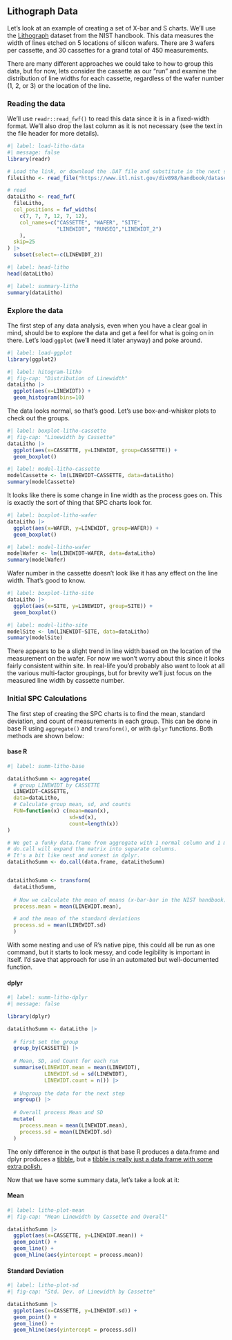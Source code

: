 
## Lithograph Data

Let's look at an example of creating a set of X-bar and S charts.
  We'll use the 
  [Lithograph](https://www.itl.nist.gov/div898/handbook/datasets/LITHOGRA.DAT) 
  dataset from the NIST handbook. This data measures the width of lines
  etched on 5 locations of silicon wafers. 
  There are 3 wafers per cassette, and 30 cassettes for a grand 
  total of 450 measurements. 
  
There are many different approaches we could take to how to group this
  data, but for now, lets consider the cassette as our "run" and examine
  the distribution of line widths for each cassette, regardless of the
  wafer number (1, 2, or 3) or the location of the line. 
  
### Reading the data

We'll use `readr::read_fwf()` to read this data since it is in a 
  fixed-width format. We'll also drop the last column as it is not
  necessary (see the text in the file header for more details).
  
```r
#| label: load-litho-data
#| message: false
library(readr)

# Load the link, or download the .DAT file and substitute in the next step.
fileLitho <- read_file("https://www.itl.nist.gov/div898/handbook/datasets/LITHOGRA.DAT")

# read
dataLitho <- read_fwf(
  fileLitho, 
  col_positions = fwf_widths(
    c(7, 7, 7, 12, 7, 12),
    col_names=c("CASSETTE", "WAFER", "SITE", 
                "LINEWIDT", "RUNSEQ","LINEWIDT_2")
    ),
  skip=25
) |> 
  subset(select=-c(LINEWIDT_2))
```


```r
#| label: head-litho
head(dataLitho)
```

```r
#| label: summary-litho
summary(dataLitho)
```

### Explore the data

The first step of any data analysis, even when you have a clear goal
  in mind, should be to explore the data and get a feel for what is
  going on in there. Let's load `ggplot` (we'll need it later anyway)
  and poke around.
  
```r
#| label: load-ggplot
library(ggplot2)
```

  
```r
#| label: hitogram-litho
#| fig-cap: "Distribution of Linewidth"
dataLitho |> 
  ggplot(aes(x=LINEWIDT)) +
  geom_histogram(bins=10)

```

The data looks normal, so that's good. 
Let's use box-and-whisker plots to check out the groups.

```r
#| label: boxplot-litho-cassette
#| fig-cap: "Linewidth by Cassette"
dataLitho |> 
  ggplot(aes(x=CASSETTE, y=LINEWIDT, group=CASSETTE)) +
  geom_boxplot()
```
```r
#| label: model-litho-cassette
modelCassette <- lm(LINEWIDT~CASSETTE, data=dataLitho)
summary(modelCassette)
```

It looks like there is some change in line width as the process goes on. 
  This is exactly the sort of thing that SPC charts look for. 

```r
#| label: boxplot-litho-wafer
dataLitho |> 
  ggplot(aes(x=WAFER, y=LINEWIDT, group=WAFER)) +
  geom_boxplot()
```

```r
#| label: model-litho-wafer
modelWafer <- lm(LINEWIDT~WAFER, data=dataLitho)
summary(modelWafer)
```

Wafer number in the cassette doesn't look like it has any effect on the line
  width. That's good to know. 

```r
#| label: boxplot-litho-site
dataLitho |> 
  ggplot(aes(x=SITE, y=LINEWIDT, group=SITE)) +
  geom_boxplot()
```

  
```r
#| label: model-litho-site
modelSite <- lm(LINEWIDT~SITE, data=dataLitho)
summary(modelSite)

```
  

There appears to be a slight trend in line width based on the location of the 
  measurement on the wafer. For now we won't worry about this since it looks fairly
  consistent within site. In real-life you'd probably also want to look at all
  the various multi-factor groupings, but for brevity we'll just focus on the 
  measured line width by cassette number.
  
### Initial SPC Calculations

The first step of creating the SPC charts is to find the mean, standard deviation,
  and count of measurements in each group. This can be done in base R using
  `aggregate()` and `transform()`, or with `dplyr` functions. Both methods are
  shown below:
  
::: {.panel-tabset}

#### base R
```r
#| label: summ-litho-base

dataLithoSumm <- aggregate(
  # group LINEWIDT by CASSETTE
  LINEWIDT~CASSETTE, 
  data=dataLitho,
  # Calculate group mean, sd, and counts
  FUN=function(x) c(mean=mean(x), 
                    sd=sd(x), 
                    count=length(x))
)

# We get a funky data.frame from aggregate with 1 normal column and 1 matrix column. 
# do.call will expand the matrix into separate columns. 
# It's a bit like nest and unnest in dplyr. 
dataLithoSumm <- do.call(data.frame, dataLithoSumm)


dataLithoSumm <- transform(
  dataLithoSumm,
  
  # Now we calculate the mean of means (x-bar-bar in the NIST handbook)
  process.mean = mean(LINEWIDT.mean),

  # and the mean of the standard deviations
  process.sd = mean(LINEWIDT.sd)
  )


```

With some nesting and use of R's native pipe, this could all be run as one command,
  but it starts to look messy, and code legibility is important in itself. 
  I'd save that approach for use in an automated but well-documented function.

#### dplyr
```r
#| label: summ-litho-dplyr
#| message: false

library(dplyr)

dataLithoSumm <- dataLitho |> 
  
  # first set the group
  group_by(CASSETTE) |> 
  
  # Mean, SD, and Count for each run
  summarise(LINEWIDT.mean = mean(LINEWIDT),
            LINEWIDT.sd = sd(LINEWIDT),
            LINEWIDT.count = n()) |> 
  
  # Ungroup the data for the next step
  ungroup() |> 
  
  # Overall process Mean and SD
  mutate(
    process.mean = mean(LINEWIDT.mean),
    process.sd = mean(LINEWIDT.sd)
  ) 
```

:::

The only difference in the output is that base R produces a data.frame and dplyr
  produces a 
  [tibble](https://tibble.tidyverse.org/), 
  but a 
  [tibble is really just a data.frame with some extra polish.](https://r4ds.had.co.nz/tibbles.html)
  
Now that we have some summary data, let's take a look at it:

::: {.panel-tabset}

#### Mean

```r
#| label: litho-plot-mean
#| fig-cap: "Mean Linewidth by Cassette and Overall"

dataLithoSumm |> 
  ggplot(aes(x=CASSETTE, y=LINEWIDT.mean)) +
  geom_point() +
  geom_line() +
  geom_hline(aes(yintercept = process.mean))
```


#### Standard Deviation

```r
#| label: litho-plot-sd
#| fig-cap: "Std. Dev. of Linewidth by Cassette"

dataLithoSumm |> 
  ggplot(aes(x=CASSETTE, y=LINEWIDT.sd)) +
  geom_point() +
  geom_line() +
  geom_hline(aes(yintercept = process.sd))
```

:::
